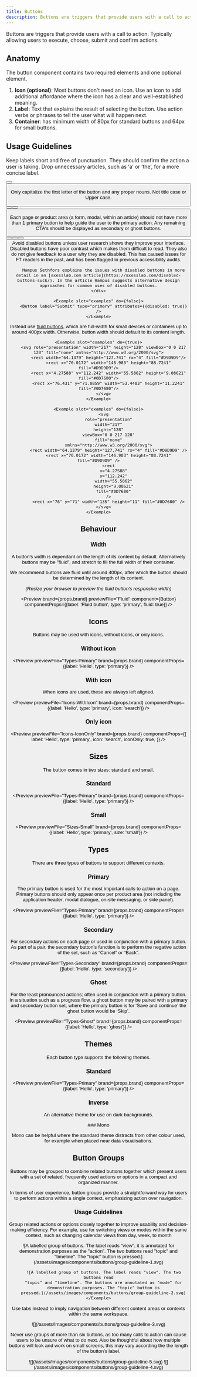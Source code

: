 ```yaml
---
title: Buttons
description: Buttons are triggers that provide users with a call to action. Typically allowing users to execute, choose, submit and confirm actions.
---
```






Buttons are triggers that provide users with a call to action. Typically allowing users to execute, choose, submit and confirm actions.

## Anatomy

The button component contains two required elements and one optional element.

<ButtonAnatomy />

1. <strong>Icon (optional)</strong>: Most buttons don't need an icon. Use an
   icon to add additional affordance where the icon has a clear and
   well-established meaning.
1. <strong>Label</strong>: Text that explains the result of selecting the
   button. Use action verbs or phrases to tell the user what will happen next.
1. <strong>Container</strong>: has minimum width of 80px for standard buttons
   and 64px for small buttons.

## Usage Guidelines

<Guideline summary="Keep button labels short" do={true}>
	<p slot="description">
		Keep labels short and free of punctuation. They should confirm the action a
		user is taking. Drop unnecessary articles, such as ‘a’ or ‘the’, for a more
		concise label.
	</p>
	<Example slot="examples" do={true}>
		<Button label="Share" type="primary" />
	</Example>
	<Example slot="examples" do={false}>
		<Button label="Share on your social media of choice" type="primary" />
	</Example>
</Guideline>

<Guideline summary="Use sentence case for button labels" do={true}>
	<p slot="description">
		Only capitalize the first letter of the button and any proper nouns. Not
		title case or Upper case.
	</p>
	<Example slot="examples" do={true}>
		<Button label="Share now" type="primary" />
	</Example>
	<Example slot="examples" do={false}>
		<Button label="Share Now" type="primary" />
	</Example>
	<Example slot="examples" do={false}>
		<Button label="SHARE NOW" type="primary" />
	</Example>
</Guideline>

<Guideline summary="Don’t use more than one primary button" do={false}>
	<p slot="description">
		Each page or product area (a form, modal, within an article) should not have
		more than 1 primary button to help guide the user to the primary action. Any
		remaining CTA's should be displayed as secondary or ghost buttons.
	</p>
	<Example slot="examples" do={true}>
		<Button label="Share" type="primary" />
		<Button label="Cancel" type="secondary" />
	</Example>
	<Example slot="examples" do={false}>
		<Button label="Share" type="primary" />
		<Button label="Cancel" type="primary" />
	</Example>
</Guideline>

<Guideline summary="Avoid disabled buttons without user research" do={false}>
    <div slot="description">
        Avoid disabled buttons unless user research shows they improve your interface. Disabled buttons have poor contrast which makes them difficult to read. They also do not give feedback to a user why they are disabled. This has caused issues for FT readers in the past, and has been flagged in previous accessibility audits.

        Hampus Sethfors explains the issues with disabled buttons in more detail in an [axesslab.com article](https://axesslab.com/disabled-buttons-suck/). In the article Hampus suggests alternative design approaches for common uses of disabled buttons.
    </div>

    <Example slot="examples" do={false}>
        <Button label="Submit" type="primary" attributes={{disabled: true}} />
    </Example>

</Guideline>

<Guideline summary="Don’t use full width buttons in wide containers" do={false}>
    <div slot="description">
		Instead use <a href="#width">fluid buttons</a>, which are full-width for small devices or containers up to around 400px width. Otherwise, button width should default to its content length.
    </div>

    <Example slot="examples" do={true}>
    	<svg role="presentation" width="217" height="128" viewBox="0 0 217 128" fill="none" xmlns="http://www.w3.org/2000/svg">
    		<rect width="64.1379" height="127.741" rx="4" fill="#D9D9D9"/>
    		<rect x="70.0172" width="146.983" height="88.7241" fill="#D9D9D9"/>
    		<rect x="4.27588" y="112.242" width="55.5862" height="9.08621" fill="#0D7680"/>
    		<rect x="76.431" y="71.0859" width="53.4483" height="11.2241" fill="#0D7680"/>
    	</svg>
    </Example>

    <Example slot="examples" do={false}>
    	<svg
    		role="presentation"
    		width="217"
    		height="128"
    		viewBox="0 0 217 128"
    		fill="none"
    		xmlns="http://www.w3.org/2000/svg">
    		<rect width="64.1379" height="127.741" rx="4" fill="#D9D9D9" />
    		<rect x="70.0172" width="146.983" height="88.7241" fill="#D9D9D9" />
    		<rect
    			x="4.27588"
    			y="112.242"
    			width="55.5862"
    			height="9.08621"
    			fill="#0D7680"
    		/>
    		<rect x="76" y="71" width="135" height="11" fill="#0D7680" />
    	</svg>
    </Example>

</Guideline>

## Behaviour

### Width

A button's width is dependant on the length of its content by default. Alternatively buttons may be "fluid", and stretch to fill the full width of their container.

We recommend buttons are fluid until around 400px, after which the button should be determined by the length of its content.

_(Resize your browser to preview the fluid button's responsive width)_

<Preview
	brand={props.brand}
	previewFile="Fluid"
	component={Button}
	componentProps={{label: 'Fluid button', type: 'primary', fluid: true}}
/>

## Icons

Buttons may be used with icons, without icons, or only icons.

### Without icon

<Preview
	previewFile="Types-Primary"
	brand={props.brand}
	componentProps={{label: 'Hello', type: 'primary'}}
/>

### With icon

When icons are used, these are always left aligned.

<Preview
	previewFile="Icons-WithIcon"
	brand={props.brand}
	componentProps={{label: 'Hello', type: 'primary', icon: 'search'}}
/>

### Only icon

<Preview
	previewFile="Icons-IconOnly"
	brand={props.brand}
	componentProps={{
		label: 'Hello',
		type: 'primary',
		icon: 'search',
		iconOnly: true,
	}}
/>

## Sizes

The button comes in two sizes: standard and small.

### Standard

<Preview
	previewFile="Types-Primary"
	brand={props.brand}
	componentProps={{label: 'Hello', type: 'primary'}}
/>

### Small

<Preview
	previewFile="Sizes-Small"
	brand={props.brand}
	componentProps={{label: 'Hello', type: 'primary', size: 'small'}}
/>

## Types

There are three types of buttons to support different contexts.

### Primary

The primary button is used for the most important calls to action on a page. Primary buttons should only appear once per product area (not including the application header, modal dialogue, on-site messaging, or side panel).

<Preview
	previewFile="Types-Primary"
	brand={props.brand}
	componentProps={{label: 'Hello', type: 'primary'}}
/>

### Secondary

For secondary actions on each page or used in conjunction with a primary button. As part of a pair, the secondary button’s function is to perform the negative action of the set, such as “Cancel” or “Back”.

<Preview
	previewFile="Types-Secondary"
	brand={props.brand}
	componentProps={{label: 'Hello', type: 'secondary'}}
/>

### Ghost

For the least pronounced actions; often used in conjunction with a primary button. In a situation such as a progress flow, a ghost button may be paired with a primary and secondary button set, where the primary button is for ‘Save and continue’ the ghost button would be ‘Skip’.

<Preview
	previewFile="Types-Ghost"
	brand={props.brand}
	componentProps={{label: 'Hello', type: 'ghost'}}
/>

## Themes

Each button type supports the following themes.

### Standard

<Preview
	previewFile="Types-Primary"
	brand={props.brand}
	componentProps={{label: 'Hello', type: 'primary'}}
/>

### Inverse

An alternative theme for use on dark backgrounds.

<div data-o3-theme="inverse">
	<Preview
		previewFile="Themes-Inverse"
		brand={props.brand}
		componentProps={{label: 'Hello', type: 'primary', theme: 'inverse'}}
	/>
</div>

<BrandedContent brands="core">
### Mono

Mono can be helpful where the standard theme distracts from other colour used, for example when placed near data visualisations.

<div data-o3-theme="mono">
	<Preview
		previewFile="Themes-Mono"
		brand={props.brand}
		componentProps={{label: 'Hello', type: 'primary', theme: 'mono'}}
	/>
</div>
</BrandedContent>

## Button Groups

Buttons may be grouped to combine related buttons together which present users with a set of related, frequently used actions or options in a compact and organized manner.

In terms of user experience, button groups provide a straightforward way for users to perform actions within a single context, emphasizing action over navigation.

<GroupPreview brand={props.brand} />

### Usage Guidelines

<Guideline summary="Use grouped buttons for related actions" do={true}>
	<p slot="description">
		Group related actions or options closely together to improve usability and
		decision-making efficiency. For example, use for switching views or modes
		within the same context, such as changing calendar views from day, week, to
		month
	</p>
	<Example slot="examples" do={true}>
		![A labelled group of buttons. The label reads "view", it is annotated for
		demonstration purposes as the "action". The two buttons read "topic" and
		"timeline". The "topic" button is
		pressed.](/assets/images/components/buttons/group-guideline-1.svg)

    	![A labelled group of buttons. The label reads "view". The two buttons read
    	"topic" and "timeline". The buttons are annotated as "mode" for
    	demonstration purposes. The "topic" button is
    	pressed.](/assets/images/components/buttons/group-guideline-2.svg)
    </Example>

</Guideline>

<Guideline summary="Don't use grouped buttons for navigation" do={false}>
	<p slot="description">
		Use tabs instead to imply navigation between different content areas or
		contexts within the same workspace.
	</p>
	<Example slot="examples" do={false}>
    		![](/assets/images/components/buttons/group-guideline-3.svg)
    </Example>

</Guideline>

<Guideline summary="Limit the number of buttons in a group" do={false}>
	<p slot="description">
		Never use groups of more than six buttons, as too many calls to action can
		cause users to be unsure of what to do next. Also be thoughtful about how
		multiple buttons will look and work on small screens, this may vary
		according the the length of the button's label.
	</p>
    <Example slot="examples" do={true}>
    	![](/assets/images/components/buttons/group-guideline-5.svg)
    </Example>
    <Example slot="examples" do={false}>
    	![](/assets/images/components/buttons/group-guideline-4.svg)
    </Example>

</Guideline>

